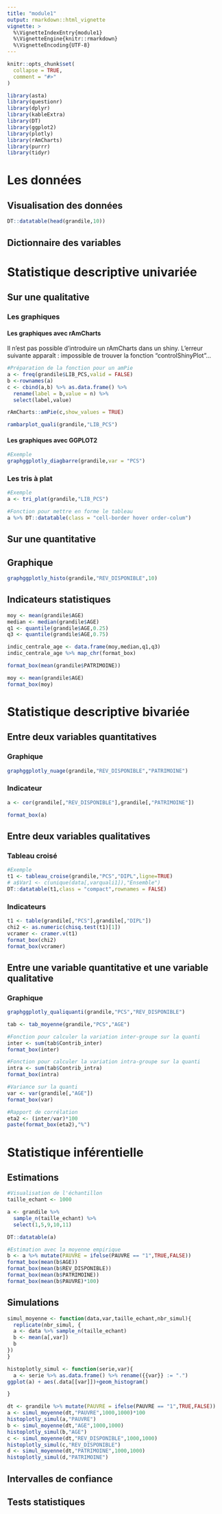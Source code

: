 ---
title: "module1"
output: rmarkdown::html_vignette
vignette: >
  %\VignetteIndexEntry{module1}
  %\VignetteEngine{knitr::rmarkdown}
  %\VignetteEncoding{UTF-8}
---

```{r, include = FALSE}
knitr::opts_chunk$set(
  collapse = TRUE,
  comment = "#>"
)
```

```{r setup,warning=FALSE,echo=FALSE,include=FALSE}
library(asta)
library(questionr)
library(dplyr)
library(kableExtra)
library(DT)
library(ggplot2)
library(plotly)
library(rAmCharts)
library(purrr)
library(tidyr)
```

# Les données

## Visualisation des données

```{r}
DT::datatable(head(grandile,10))
```

## Dictionnaire des variables


# Statistique descriptive univariée

## Sur une qualitative

### Les graphiques

#### Les graphiques avec rAmCharts

Il n'est pas possible d'introduire un rAmCharts dans un shiny.
L'erreur suivante apparaît : impossible de trouver la fonction "controlShinyPlot"...

```{r}
#Préparation de la fonction pour un amPie
a <- freq(grandile$LIB_PCS,valid = FALSE) 
b <-rownames(a)
c <- cbind(a,b) %>% as.data.frame() %>% 
  rename(label = b,value = n) %>% 
  select(label,value)

rAmCharts::amPie(c,show_values = TRUE)

rambarplot_quali(grandile,"LIB_PCS")


```

#### Les graphiques avec GGPLOT2

```{r}
#Exemple
graphggplotly_diagbarre(grandile,var = "PCS")
```


### Les tris à plat

```{r}
#Exemple
a <- tri_plat(grandile,"LIB_PCS") 

#Fonction pour mettre en forme le tableau
a %>% DT::datatable(class = "cell-border hover order-colum")


```

## Sur une quantitative

## Graphique

```{r}
graphggplotly_histo(grandile,"REV_DISPONIBLE",10)


```

## Indicateurs statistiques

```{r}
moy <- mean(grandile$AGE)
median <- median(grandile$AGE)
q1 <- quantile(grandile$AGE,0.25)
q3 <- quantile(grandile$AGE,0.75)

indic_centrale_age <- data.frame(moy,median,q1,q3)
indic_centrale_age %>% map_chr(format_box)

format_box(mean(grandile$PATRIMOINE))

moy <- mean(grandile$AGE)
format_box(moy)

```



# Statistique descriptive bivariée

## Entre deux variables quantitatives

### Graphique

```{r}
graphggplotly_nuage(grandile,"REV_DISPONIBLE","PATRIMOINE")


```

### Indicateur

```{r}

a <- cor(grandile[,"REV_DISPONIBLE"],grandile[,"PATRIMOINE"])

format_box(a)
```


## Entre deux variables qualitatives

### Tableau croisé

```{r}
#Exemple
t1 <- tableau_croise(grandile,"PCS","DIPL",ligne=TRUE)
# a$Var1 <- c(unique(data[,varquali1]),"Ensemble")
DT::datatable(t1,class = "compact",rownames = FALSE)
```


### Indicateurs

```{r}
t1 <- table(grandile[,"PCS"],grandile[,"DIPL"])
chi2 <- as.numeric(chisq.test(t1)[1])
vcramer <- cramer.v(t1)
format_box(chi2)
format_box(vcramer)
```


## Entre une variable quantitative et une variable qualitative

### Graphique

```{r}
graphggplotly_qualiquanti(grandile,"PCS","REV_DISPONIBLE")
```

```{r}
tab <- tab_moyenne(grandile,"PCS","AGE")

#Fonction pour calculer la variation inter-groupe sur la quanti
inter <- sum(tab$Contrib_inter)
format_box(inter)

#Fonction pour calculer la variation intra-groupe sur la quanti
intra <- sum(tab$Contrib_intra)
format_box(intra)

#Variance sur la quanti
var <- var(grandile[,"AGE"])
format_box(var)

#Rapport de corrélation
eta2 <- (inter/var)*100
paste(format_box(eta2),"%")

```


# Statistique inférentielle

## Estimations

```{r}
#Visualisation de l'échantillon
taille_echant <- 1000

a <- grandile %>% 
  sample_n(taille_echant) %>% 
  select(1,5,9,10,11) 

DT::datatable(a) 
```
```{r}
#Estimation avec la moyenne empirique
b <- a %>% mutate(PAUVRE = ifelse(PAUVRE == "1",TRUE,FALSE))
format_box(mean(b$AGE))
format_box(mean(b$REV_DISPONIBLE))
format_box(mean(b$PATRIMOINE))
format_box(mean(b$PAUVRE)*100)
```



## Simulations

```{r}
simul_moyenne <- function(data,var,taille_echant,nbr_simul){
  replicate(nbr_simul, {
  a <- data %>% sample_n(taille_echant)
  b <- mean(a[,var])
  b 
})
}

histoplotly_simul <- function(serie,var){
  a <- serie %>% as.data.frame() %>% rename({{var}} := ".")
ggplot(a) + aes(.data[[var]])+geom_histogram()

}

dt <- grandile %>% mutate(PAUVRE = ifelse(PAUVRE == "1",TRUE,FALSE))
a <- simul_moyenne(dt,"PAUVRE",1000,1000)*100
histoplotly_simul(a,"PAUVRE")
b <- simul_moyenne(dt,"AGE",1000,1000)
histoplotly_simul(b,"AGE")
c <- simul_moyenne(dt,"REV_DISPONIBLE",1000,1000)
histoplotly_simul(c,"REV_DISPONIBLE")
d <- simul_moyenne(dt,"PATRIMOINE",1000,1000)
histoplotly_simul(d,"PATRIMOINE")


```


## Intervalles de confiance

## Tests statistiques




